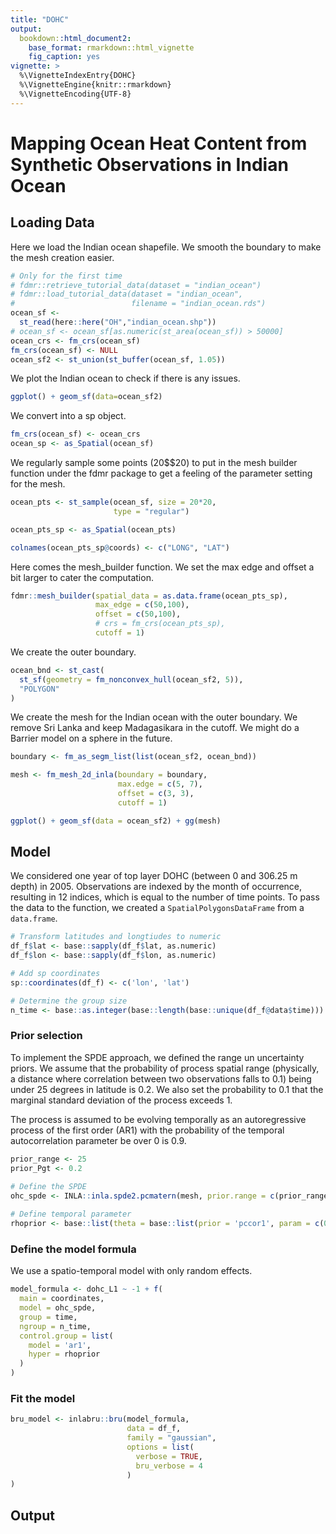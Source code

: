 ```yaml
---
title: "DOHC"
output: 
  bookdown::html_document2:
    base_format: rmarkdown::html_vignette
    fig_caption: yes
vignette: >
  %\VignetteIndexEntry{DOHC}
  %\VignetteEngine{knitr::rmarkdown}
  %\VignetteEncoding{UTF-8}
---
```

# Mapping Ocean Heat Content from Synthetic Observations in Indian Ocean

## Loading Data
Here we load the Indian ocean shapefile. We smooth the boundary to make the mesh creation easier. 
```r
# Only for the first time 
# fdmr::retrieve_tutorial_data(dataset = "indian_ocean")
# fdmr::load_tutorial_data(dataset = "indian_ocean", 
#                          filename = "indian_ocean.rds")
ocean_sf <-
  st_read(here::here("OH","indian_ocean.shp"))
# ocean_sf <- ocean_sf[as.numeric(st_area(ocean_sf)) > 50000]
ocean_crs <- fm_crs(ocean_sf) 
fm_crs(ocean_sf) <- NULL
ocean_sf2 <- st_union(st_buffer(ocean_sf, 1.05))
```

We plot the Indian ocean to check if there is any issues. 
```r
ggplot() + geom_sf(data=ocean_sf2)

```

We convert into a sp object.
```r
fm_crs(ocean_sf) <- ocean_crs
ocean_sp <- as_Spatial(ocean_sf)
```

We regularly sample some points (20$\times$20) to put in the mesh builder function under the fdmr package to get a feeling of the parameter setting for the mesh.
```r
ocean_pts <- st_sample(ocean_sf, size = 20*20,
                       type = "regular")

ocean_pts_sp <- as_Spatial(ocean_pts)

colnames(ocean_pts_sp@coords) <- c("LONG", "LAT")
```

Here comes the mesh_builder function. We set the max edge and offset a bit larger to cater the computation. 
```r
fdmr::mesh_builder(spatial_data = as.data.frame(ocean_pts_sp),
                   max_edge = c(50,100),
                   offset = c(50,100),
                   # crs = fm_crs(ocean_pts_sp),
                   cutoff = 1)
```

We create the outer boundary. 
```r
ocean_bnd <- st_cast(
  st_sf(geometry = fm_nonconvex_hull(ocean_sf2, 5)),
  "POLYGON"
)
```

We create the mesh for the Indian ocean with the outer boundary.
We remove Sri Lanka and keep Madagasikara in the cutoff. We might do a Barrier model on a sphere in the future.  
```r
boundary <- fm_as_segm_list(list(ocean_sf2, ocean_bnd))

mesh <- fm_mesh_2d_inla(boundary = boundary,
                        max.edge = c(5, 7),
                        offset = c(3, 3),
                        cutoff = 1)

ggplot() + geom_sf(data = ocean_sf2) + gg(mesh)
```

## Model

We considered one year of top layer DOHC (between 0 and 306.25 m depth) in 2005. Observations are indexed by the month of occurrence, resulting in 12 indices, which is equal to the number of time points. To pass the data to the function, we created a `SpatialPolygonsDataFrame` from a `data.frame`.
```r
# Transform latitudes and longtiudes to numeric
df_f$lat <- base::sapply(df_f$lat, as.numeric)
df_f$lon <- base::sapply(df_f$lon, as.numeric)

# Add sp coordinates
sp::coordinates(df_f) <- c('lon', 'lat')

# Determine the group size
n_time <- base::as.integer(base::length(base::unique(df_f@data$time)))

```
### Prior selection

To implement the SPDE approach, we defined the range un uncertainty priors. We assume that the probability of process spatial range (physically, a distance where correlation between two observations falls to 0.1) being under 25 degrees in latitude is 0.2. We also set the probability to 0.1 that the marginal standard deviation of the process exceeds 1.

The process is assumed to be evolving temporally as an autoregressive process of the first order (AR1) with the probability of the temporal autocorrelation parameter be over 0 is 0.9.

```r
prior_range <- 25
prior_Pgt <- 0.2
  
# Define the SPDE
ohc_spde <- INLA::inla.spde2.pcmatern(mesh, prior.range = c(prior_range, prior_Pgt), prior.sigma = c(1, 0.1))

# Define temporal parameter
rhoprior <- base::list(theta = base::list(prior = 'pccor1', param = c(0, 0.9)))
```

### Define the model formula

We use a spatio-temporal model with only random effects.
```r
model_formula <- dohc_L1 ~ -1 + f(
  main = coordinates,
  model = ohc_spde,
  group = time,
  ngroup = n_time,
  control.group = list(
    model = 'ar1',
    hyper = rhoprior
  )
)
```

### Fit the model

```r
bru_model <- inlabru::bru(model_formula,
                          data = df_f,
                          family = "gaussian",
                          options = list(
                            verbose = TRUE,
                            bru_verbose = 4
                          )
)
```

## Output
